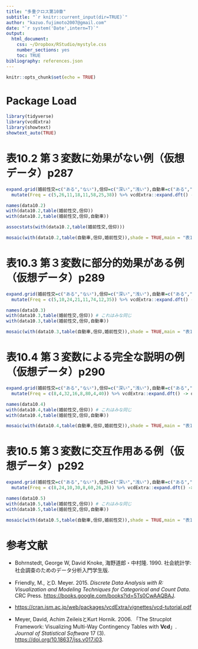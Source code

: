 ```yaml
---
title: "多重クロス第10章"
subtitle: "`r knitr::current_input(dir=TRUE)`"
author: "kazuo.fujimoto2007@gmail.com"
date: "`r system('Date',intern=T)`"
output: 
  html_document: 
    css: ~/Dropbox/RStudio/mystyle.css
    number_sections: yes
    toc: TRUE
bibliography: references.json
---
```


```r
knitr::opts_chunk$set(echo = TRUE)
```

# Package Load

```r
library(tidyverse)
library(vcdExtra)
library(showtext)
showtext_auto(TRUE)
```

# 表10.2 第３変数に効果がない例（仮想データ）p287

```r
expand.grid(婚前性交=c("ある","ない"),信仰=c("深い","浅い"),自動車=c("ある","ない")) %>% 
  mutate(Freq = c(5,26,11,18,11,58,25,38)) %>% vcdExtra::expand.dft() -> data10.2
```

```r
names(data10.2)
with(data10.2,table(婚前性交,信仰))
with(data10.2,table(婚前性交,信仰,自動車))
```
```r
assocstats(with(data10.2,table(婚前性交,信仰)))
```



```r
mosaic(with(data10.2,table(自動車,信仰,婚前性交)),shade = TRUE,main = "表10.2")
```

# 表10.3 第３変数に部分的効果がある例（仮想データ）p289

```r
expand.grid(婚前性交=c("ある","ない"),信仰=c("深い","浅い"),自動車=c("ある","ない")) %>% 
  mutate(Freq = c(5,10,24,21,11,74,12,35)) %>% vcdExtra::expand.dft() -> data10.3
```

```r
names(data10.3)
with(data10.3,table(婚前性交,信仰)) # これはみな同じ
with(data10.3,table(婚前性交,信仰,自動車))
```

```r
mosaic(with(data10.3,table(自動車,信仰,婚前性交)),shade = TRUE,main = "表10.3")
```

# 表10.4 第３変数による完全な説明の例（仮想データ）p290

```r
expand.grid(婚前性交=c("ある","ない"),信仰=c("深い","浅い"),自動車=c("ある","ない")) %>% 
  mutate(Freq = c(8,4,32,16,8,80,4,40)) %>% vcdExtra::expand.dft() -> data10.4
```

```r
names(data10.4)
with(data10.4,table(婚前性交,信仰)) # これはみな同じ
with(data10.4,table(婚前性交,信仰,自動車))
```

```r
mosaic(with(data10.4,table(自動車,信仰,婚前性交)),shade = TRUE,main = "表10.4")
```

# 表10.5 第３変数に交互作用ある例（仮想データ）p292

```r
expand.grid(婚前性交=c("ある","ない"),信仰=c("深い","浅い"),自動車=c("ある","ない")) %>% 
  mutate(Freq = c(8,24,10,30,8,60,26,26)) %>% vcdExtra::expand.dft() -> data10.5
```

```r
names(data10.5)
with(data10.5,table(婚前性交,信仰)) # これはみな同じ
with(data10.5,table(婚前性交,信仰,自動車))
```

```r
mosaic(with(data10.5,table(自動車,信仰,婚前性交)),shade = TRUE,main = "表10.5")
```

# 参考文献

-   Bohrnstedt, George W, David Knoke, 海野道郎・中村隆. 1990. 社会統計学: 社会調查のためのデータ分析入門学生版.

-   Friendly, M., とD. Meyer. 2015. *Discrete Data Analysis with R: Visualization and Modeling Techniques for Categorical and Count Data*. CRC Press. <https://books.google.com/books?id=5Ts0CwAAQBAJ>.

-   <https://cran.ism.ac.jp/web/packages/vcdExtra/vignettes/vcd-tutorial.pdf>

-   Meyer, David, Achim ZeileisとKurt Hornik. 2006. 「The Strucplot Framework: Visualizing Multi-Way Contingency Tables with **Vcd**」. *Journal of Statistical Software* 17 (3). <https://doi.org/10.18637/jss.v017.i03>.
